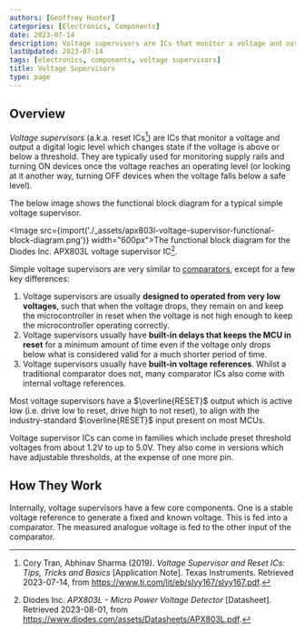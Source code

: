 ```yaml
---
authors: [Geoffrey Hunter]
categories: [Electronics, Components]
date: 2023-07-14
description: Voltage supervisors are ICs that monitor a voltage and output a digital logic level which changes state if the voltage is above or below a threshold.
lastUpdated: 2023-07-14
tags: [electronics, components, voltage supervisors]
title: Voltage Supervisors
type: page
---
```


<WarningIsNotes />

## Overview

_Voltage supervisors_ (a.k.a. reset ICs[^ti-voltage-supervisors-and-reset-ics]) are ICs that monitor a voltage and output a digital logic level which changes state if the voltage is above or below a threshold. They are typically used for monitoring supply rails and turning ON devices once the voltage reaches an operating level (or looking at it another way, turning OFF devices when the voltage falls below a safe level).

The below image shows the functional block diagram for a typical simple voltage supervisor.

<Image src={import('./_assets/apx803l-voltage-supervisor-functional-block-diagram.png')} width="600px">The functional block diagram for the Diodes Inc. APX803L voltage supervisor IC[^diodes-inc-apx803l-voltage-supervisor-ds].</Image>

Simple voltage supervisors are very similar to [comparators](/electronics/components/comparators/), except for a few key differences:

1. Voltage supervisors are usually **designed to operated from very low voltages**, such that when the voltage drops, they remain on and keep the microcontroller in reset when the voltage is not high enough to keep the microcontroller operating correctly.
1. Voltage supervisors usually have **built-in delays that keeps the MCU in reset** for a minimum amount of time even if the voltage only drops below what is considered valid for a much shorter period of time.
1. Voltage supervisors usually have **built-in voltage references**. Whilst a traditional comparator does not, many comparator ICs also come with internal voltage references.

Most voltage supervisors have a $\overline{RESET}$ output which is active low (i.e. drive low to reset, drive high to not reset), to align with the industry-standard $\overline{RESET}$ input present on most MCUs.

Voltage supervisor ICs can come in families which include preset threshold voltages from about 1.2V to up to 5.0V. They also come in versions which have adjustable thresholds, at the expense of one more pin.

## How They Work

Internally, voltage supervisors have a few core components. One is a stable voltage reference to generate a fixed and known voltage. This is fed into a comparator. The measured analogue voltage is fed to the other input of the comparator.

[^ti-voltage-supervisors-and-reset-ics]: Cory Tran, Abhinav Sharma (2019). _Voltage Supervisor and Reset ICs: Tips, Tricks and Basics_ [Application Note]. Texas Instruments. Retrieved 2023-07-14, from https://www.ti.com/lit/eb/slyy167/slyy167.pdf.
[^diodes-inc-apx803l-voltage-supervisor-ds]: Diodes Inc. _APX803L - Micro Power Voltage Detector_ [Datasheet]. Retrieved 2023-08-01, from https://www.diodes.com/assets/Datasheets/APX803L.pdf.
